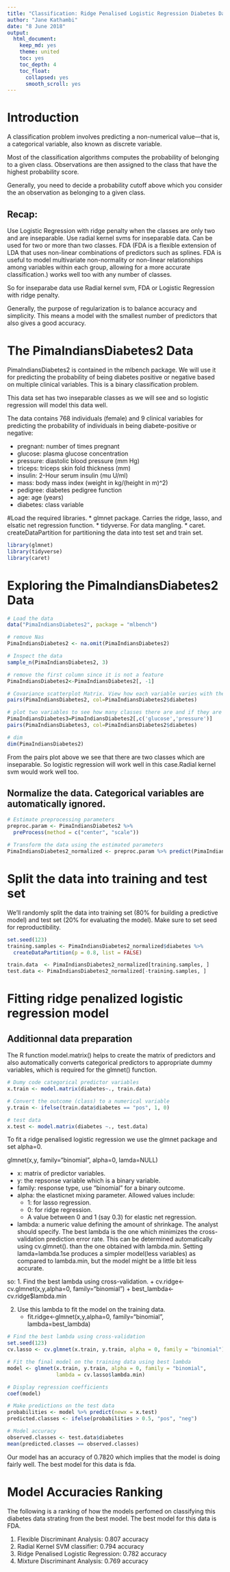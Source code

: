 ```yaml
---
title: "Classification: Ridge Penalised Logistic Regression Diabetes Data"
author: "Jane Kathambi"
date: "8 June 2018"
output: 
  html_document:
    keep_md: yes
    theme: united
    toc: yes
    toc_depth: 4
    toc_float:
      collapsed: yes
      smooth_scroll: yes
---
```


# Introduction
A classification problem involves predicting a non-numerical value—that is, a categorical variable, also known as discrete variable.

Most of the classification algorithms computes the probability of belonging to a given class. Observations are then assigned to the class that have the highest probability score.

Generally, you need to decide a probability cutoff above which you consider the an observation as belonging to a given class.

## Recap:
Use Logistic Regression with ridge penalty when the classes are only two and are inseparable.
Use radial kernel svms for inseparable data. Can be used for two or more than two classes. FDA (FDA is a flexible extension of LDA that uses non-linear combinations of predictors such as splines. FDA is useful to model multivariate non-normality or non-linear relationships among variables within each group, allowing for a more accurate classification.) works well too with any number of classes. 

So for inseparabe data use Radial kernel svm, FDA or Logistic Regression with ridge penalty.

Generally, the purpose of regularization is to balance accuracy and simplicity.
This means a model with the smallest number of predictors that also gives a good accuracy. 

# The PimaIndiansDiabetes2 Data
PimaIndiansDiabetes2 is contained in the mlbench package. We will use it for predicting the probability of being diabetes positive or negative based on multiple clinical variables. This is a binary classification problem.

This data set has two inseparable classes as we will see and so logistic regression will model this data well.

The data contains 768 individuals (female) and 9 clinical variables for predicting the probability of individuals in being diabete-positive or negative:

* pregnant: number of times pregnant
* glucose: plasma glucose concentration
* pressure: diastolic blood pressure (mm Hg)
* triceps: triceps skin fold thickness (mm)
* insulin: 2-Hour serum insulin (mu U/ml)
* mass: body mass index (weight in kg/(height in m)^2)
* pedigree: diabetes pedigree function
* age: age (years)
* diabetes: class variable

#Load the required libraries.
* glmnet package. Carries the ridge, lasso, and elsatic net regression function.
* tidyverse. For data mangling.
* caret. createDataPartition for partitioning the data into test set and train set.

```r
library(glmnet)
library(tidyverse)
library(caret)

```

# Exploring the PimaIndiansDiabetes2 Data

```r
# Load the data
data("PimaIndiansDiabetes2", package = "mlbench")

# remove Nas
PimaIndiansDiabetes2 <- na.omit(PimaIndiansDiabetes2)

# Inspect the data
sample_n(PimaIndiansDiabetes2, 3)

# remove the first column since it is not a feature
PimaIndiansDiabetes2<-PimaIndiansDiabetes2[, -1]

# Covariance scatterplot Matrix. View how each variable varies with the rest as well as how the classes are distributed.
pairs(PimaIndiansDiabetes2, col=PimaIndiansDiabetes2$diabetes)

# plot two variables to see how many classes there are and if they are separable.
PimaIndiansDiabetes3=PimaIndiansDiabetes2[,c('glucose','pressure')]
pairs(PimaIndiansDiabetes3, col=PimaIndiansDiabetes2$diabetes)

# dim
dim(PimaIndiansDiabetes2)
```

From the pairs plot above we see that there are two classes which are inseparable. So logistic regression will work well in this case.Radial kernel svm would work well too.

## Normalize the data. Categorical variables are automatically ignored.
```r
# Estimate preprocessing parameters
preproc.param <- PimaIndiansDiabetes2 %>% 
  preProcess(method = c("center", "scale"))

# Transform the data using the estimated parameters
PimaIndiansDiabetes2_normalized <- preproc.param %>% predict(PimaIndiansDiabetes2)

```


# Split the data into training and test set
We'll randomly split the data into training set (80% for building a predictive model) and test set (20% for evaluating the model). Make sure to set seed for reproductibility.
```r
set.seed(123)
training.samples <- PimaIndiansDiabetes2_normalized$diabetes %>% 
  createDataPartition(p = 0.8, list = FALSE)

train.data  <- PimaIndiansDiabetes2_normalized[training.samples, ]
test.data <- PimaIndiansDiabetes2_normalized[-training.samples, ]

```

# Fitting ridge penalized logistic regression model
## Additionnal data preparation
The R function model.matrix() helps to create the matrix of predictors and also automatically converts categorical predictors to appropriate dummy variables, which is required for the glmnet() function.
```r
# Dumy code categorical predictor variables
x.train <- model.matrix(diabetes~., train.data)

# Convert the outcome (class) to a numerical variable
y.train <- ifelse(train.data$diabetes == "pos", 1, 0)

# test data
x.test <- model.matrix(diabetes ~., test.data)
```

To fit a ridge penalised logistic regression we use the glmnet package and set alpha=0.

glmnet(x,y, family="binomial", alpha=0, lamda=NULL)

* x: matrix of predictor variables.
* y: the repsonse variable which is a binary variable.
* family: response type, use "binomial" for a binary outcome.
* alpha: the elasticnet mixing parameter. Allowed values include:
    + 1: for lasso regression.
    + 0: for ridge regression.
    + A value between 0 and 1 (say 0.3) for elastic net regression.
* lambda: a numeric value defining the amount of shrinkage. The analyst should specify. The best lambda is the one which minimizes the cross-validation prediction error rate. This can be determined automatically using cv.glmnet(). than the one obtained with lambda.min.
Setting lamda=lambda.1se produces a simpler model(less variables) as compared to lambda.min, but the model might be a little bit less accurate.

so:
1. Find the best lambda using cross-validation. 
    + cv.ridge<-cv.glmnet(x,y,alpha=0, family="binomial")
    + best_lambda<-cv.ridge$lambda.min
    
2.  Use this lambda to fit the model on the training data.
    + fit.ridge<-glmnet(x,y,alpha=0, family="binomial", lambda=best_lambda)


```r
# Find the best lambda using cross-validation
set.seed(123) 
cv.lasso <- cv.glmnet(x.train, y.train, alpha = 0, family = "binomial")# binomial means logistic regression and alpha=0 means ridge regression, so ridge penalised logistic regression.

# Fit the final model on the training data using best lambda
model <- glmnet(x.train, y.train, alpha = 0, family = "binomial",
                lambda = cv.lasso$lambda.min)

# Display regression coefficients
coef(model)

# Make predictions on the test data
probabilities <- model %>% predict(newx = x.test)
predicted.classes <- ifelse(probabilities > 0.5, "pos", "neg")

# Model accuracy
observed.classes <- test.data$diabetes
mean(predicted.classes == observed.classes)
```

Our model has an accuracy of 0.7820 which implies that the model is doing fairly well.
The best model for this data is fda.

# Model Accuracies Ranking
The following is a ranking of how the models perfomed on classifying this diabetes data strating from the best model. The best model for this data is FDA.

1. Flexible Discriminant Analysis: 0.807 accuracy
2. Radial Kernel SVM classifier: 0.794 accuracy
3. Ridge Penalised Logistic Regression: 0.782 accuracy
4. Mixture Discriminant Analysis: 0.769 accuracy


